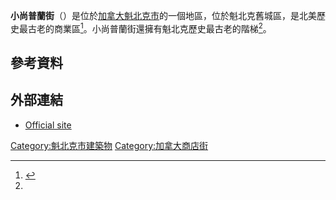 {{Infobox settlement
| name = 小尚普蘭街<br>Petit Champlain
| image_skyline = File:Petit Champlain at night, Quebec city.jpg
| coordinates = {{coord|46|48|47|N|71|12|09|W|display=inline}}
| coor_pinpoint = 
| coordinates_footnotes = 
| subdivision_type = [[主权国家列表|國家]]
| subdivision_name = 加拿大
| subdivision_type1 = [[加拿大行政区划|省份]]
| subdivision_name1 = [[魁北克省|魁北克省]]
| subdivision_type2 = 城市
| subdivision_name2 = [[魁北克市|魁北克市]]
| unit_pref = Metric
|timezone = EST
|utc_offset = −5
|timezone_DST = EDT
|utc_offset_DST = −4
| website = {{URL|http://www.quartierpetitchamplain.com/}}
}}

'''小尚普蘭街'''（{{lang-fr|Petit Champlain}}）是位於[[加拿大|加拿大]][[魁北克市|魁北克市]]的一個地區，位於魁北克舊城區，是北美歷史最古老的商業區<ref name="#1">{{cite book|last1=Simard|first1=Luc|title=Du Cap au Rivage : promenade dans les rues de Québec|trans_title=From Cape to Shore: walking the streets of Quebec City|year=1994|location=[[Quebec_City|Quebec City]]|language=fr|isbn=2-920860-77-1|oclc=214315240}}</ref>。小尚普蘭街還擁有魁北克歷史最古老的階梯<ref name="#1"/>。

==參考資料==
{{reflist}}

==外部連結==
* [http://www.quartierpetitchamplain.com/ Official site] {{Wayback|url=http://www.quartierpetitchamplain.com/ |date=20201122083342 }}

[[Category:魁北克市建築物|Category:魁北克市建築物]]
[[Category:加拿大商店街|Category:加拿大商店街]]